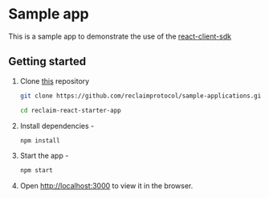 # Sample app

This is a sample app to demonstrate the use of the [react-client-sdk](/react)

## Getting started

1. Clone [this](https://github.com/reclaimprotocol/sample-applications) repository 
    ```bash copy
    git clone https://github.com/reclaimprotocol/sample-applications.git

    cd reclaim-react-starter-app
    ```
2. Install dependencies - 
    ```bash copy
    npm install
    ```
3. Start the app - 
    ```bash copy
    npm start
    ```
4. Open [http://localhost:3000](http://localhost:3000) to view it in the browser.
